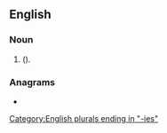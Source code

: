 {{also|subcategories}}

==English==

===Noun===
{{head|en|noun plural form|head=[[sub-]][[categories]]}}
# {{plural of|sub-category|lang=en|nodot=1}} ({{alternative spelling of|subcategories|lang=en|nocap=1|nodot=1}}).

===Anagrams===
* {{l|en|subcategorise}}

[[Category:English plurals ending in "-ies"]]